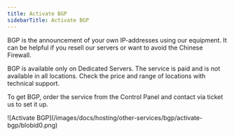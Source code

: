 ---
title: Activate BGP
sidebarTitle: Activate BGP
---

BGP is the announcement of your own IP-addresses using our equipment. It can be helpful if you resell our servers or want to avoid the Chinese Firewall.

BGP is available only on Dedicated Servers. The service is paid and is not available in all locations. Check the price and range of locations with technical support.

To get BGP, order the service from the Control Panel and contact via ticket us to set it up. 


<Frame>![Activate BGP](/images/docs/hosting/other-services/bgp/activate-bgp/blobid0.png)</Frame>